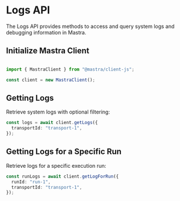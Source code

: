 # Logs API

The Logs API provides methods to access and query system logs and debugging information in Mastra.

## Initialize Mastra Client

```typescript

import { MastraClient } from "@mastra/client-js";

const client = new MastraClient();

```

## Getting Logs

Retrieve system logs with optional filtering:

```typescript
const logs = await client.getLogs({
  transportId: "transport-1",
});
```

## Getting Logs for a Specific Run

Retrieve logs for a specific execution run:

```typescript
const runLogs = await client.getLogForRun({
  runId: "run-1",
  transportId: "transport-1",
});
```
